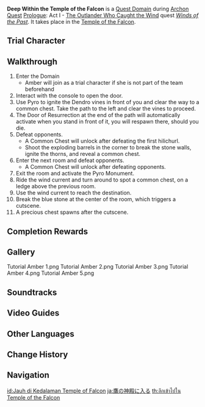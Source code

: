 {{Domain Infobox
|image        = Domain Temple of the Falcon.png
|type         = Quest
|description  = The Knights of Favonius have been mobilized to contain Stormterror's destructive rampage. Venture forth with Amber the Outrider to the Temple of the Falcon and stop Stormterror from gaining the power within.
|quest        = Winds of the Past
|quest_type   = Archon
|region       = Mondstadt
|area         = Starfell Valley
|subarea      = Whispering Woods
|domain       = Temple of the Falcon
|recLevel     = 4
|trial        = Amber
}}
'''Deep Within the Temple of the Falcon''' is a [[Quest Domain]] during [[Archon Quest]] [[Prologue]]: Act I - [[The Outlander Who Caught the Wind]] quest ''[[Winds of the Past]]''. It takes place in the [[Temple of the Falcon]].

==Trial Character==
{{Trial Character
|wl                      = 0,1
|character_name          = Amber

|character_level0        = 5
|weapon_name             = Seasoned Hunter's Bow
|weapon_level0           = 5
|constellation0          = 0
|artifact_flower0        = Initiate's Flower
|artifact_feather0       = Initiate's Feather
|artifact_sands0         = None
|artifact_goblet0        = None
|artifact_circlet0       = None
|artifact_level0         = 0
|normal_attack_talent0   = 1
|elemental_skill_talent0 = 1
|elemental_burst_talent0 = 1
|hp0                     = 1,184
|atk0                    = 76
|def0                    = 67
|em0                     = 0
|er0                     = 100.0%
|crit_rate0              = 5.0%
|crit_dmg0               = 50.0%

|character_level1        = 14
|constellation1          = 0
|weapon_name1            = Seasoned Hunter's Bow
|weapon_level1           = 14
|artifact_flower1        = Adventurer's Flower
|artifact_feather1       = Adventurer's Tail Feather
|artifact_sands1         = Adventurer's Pocket Watch
|artifact_goblet1        = Adventurer's Golden Goblet
|artifact_circlet1       = Adventurer's Bandana
|artifact_level1         = 4
|set1_1                  = Adventurer
|set1_piece_bonus_1      = 4
|normal_attack_talent1   = 1
|elemental_skill_talent1 = 1
|elemental_burst_talent1 = 1
|hp1                     = 3,669
|atk1                    = 170
|def1                    = 104
|em1                     = 0
|crit_rate1              = 11.0%
|crit_dmg1               = 50.0%
|er1                     = 100.0%
}}

==Walkthrough==
# Enter the Domain
#* Amber will join as a trial character if she is not part of the team beforehand
# Interact with the console to open the door.
# Use Pyro to ignite the Dendro vines in front of you and clear the way to a common chest. Take the path to the left and clear the vines to proceed.
# The Door of Resurrection at the end of the path will automatically activate when you stand in front of it, you will respawn there, should you die.
# Defeat opponents. {{Enemy List|Wooden Shield Hilichurl Guard*3}}
#* A Common Chest will unlock after defeating the first hilichurl.
#* Shoot the exploding barrels in the corner to break the stone walls, ignite the thorns, and reveal a common chest.
# Enter the next room and defeat opponents. {{Enemy List|Hilichurl Shooter;Wooden Shield Hilichurl Guard*3}}
#* A Common Chest will unlock after defeating opponents.
# Exit the room and activate the Pyro Monument.
# Ride the wind current and turn around to spot a common chest, on a ledge above the previous room.
# Use the wind current to reach the destination.
# Break the blue stone at the center of the room, which triggers a cutscene.
# A precious chest spawns after the cutscene.

==Completion Rewards==
{{Card|Adventure EXP|150}}
{{Card|Primogem|10}}
{{Card|Adventurer's Experience|3}}
{{Card|Fine Enhancement Ore|3}}

==Gallery==
<gallery>
Tutorial Amber 1.png
Tutorial Amber 2.png
Tutorial Amber 3.png
Tutorial Amber 4.png
Tutorial Amber 5.png
</gallery>

==Soundtracks==
{{Soundtracks by Category Table|type=domain}}

==Video Guides==
{{EVT
|video1   = https://youtu.be/se66Rh13lLw
|caption1 = Deep Within the Temple of the Falcon Guide (6 Chests)
}}

==Other Languages==
{{Other Languages
|en      = Deep Within the Temple of the Falcon
|zhs     = 深入鹰之殿
|zhs_rm  = Shēnrù Yīng zhī Diàn
|zht     = 深入鷹之殿
|zht_rm  = Shēnrù Yīng zhī Diàn
|zh_tl   = Deep Into the Palace of the Eagle
|ja      = 鷹の神殿に入る
|ja_rm   = Taka no Shinden ni Hairu
|ja_tl   = Enter the Temple of the Falcon
|ko      = 매의 사당으로
|ko_rm   = Mae-ui Sadang-euro
|ko_tl   = Enter the Temple of the Falcon
|es      = Adéntrate en las profundidades del Templo del Halcón
|es_tl   = Go Deep Into the Depths of the Temple of the Falcon
|fr      = S'aventurer dans le Temple du Faucon
|fr_tl   = Adventuring Within the Temple of the Falcon
|ru      = Спуск в храм Сокола
|ru_tl   = Descent into the Temple of the Falcon
|th      = ลึกเข้าไปใน Temple of the Falcon
|th_rm   = Luek Khao Pai Nai Temple of the Falcon
|th_tl   = 
|vi      = Đi Vào Đền Chim Ưng
|vi_tl   =Enter the Temple of the Falcon 
|de      = Tief im Tempel des Falken
|de_tl   = Deep Within the Temple of the Falcon
|id      = Jauh di Kedalaman Temple of Falcon
|id_tl   = Deep Within the Temple of the Falcon
|pt      = Nas profundezas do Templo do Falcão
|pt_tl   = 
|tr      = Şahin Tapınağının Derinliklerinde
|tr_tl   = 
|it      = Nelle profondità del Tempio del Falco
|it_tl   = 
}}

==Change History==
{{Change History|1.0}}

==Navigation==
{{Domain Navbox|Temporary}}

[[id:Jauh di Kedalaman Temple of Falcon]]
[[ja:鷹の神殿に入る]]
[[th:ลึกเข้าไปใน Temple of the Falcon]]